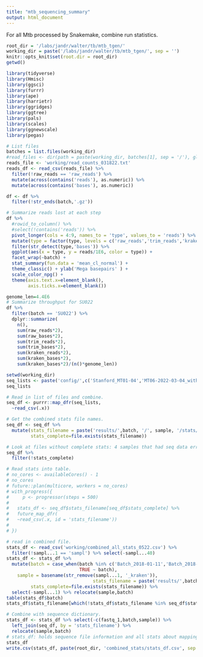 ```yaml
---
title: "mtb_sequencing_summary"
output: html_document
---
```

For all Mtb processed by Snakemake, combine run statistics. 
```r
root_dir = '/labs/jandr/walter/tb/mtb_tgen/'
working_dir = paste('/labs/jandr/walter/tb/mtb_tgen/', sep = '')
knitr::opts_knit$set(root.dir = root_dir)
getwd()

library(tidyverse)
library(Hmisc)
library(ggsci)
library(furrr)
library(ape)
library(harrietr)
library(ggridges)
library(ggtree)
library(pals)
library(scales)
library(ggnewscale)
library(pegas)
```

```r
# List files
batches = list.files(working_dir)
#read_files <- dir(path = paste(working_dir, batches[1], sep = '/'), glob2rx('*read_counts.txt'), full.names = TRUE, recursive = TRUE)
reads_file <- 'working/read_counts_031822.txt'
reads_df <- read_csv(reads_file) %>%
  filter(!raw_reads == 'raw_reads') %>%
  mutate(across(contains('reads'), as.numeric)) %>%
  mutate(across(contains('bases'), as.numeric))

df <- df %>%
  filter(!str_ends(batch,'.gz'))

```

```r

# Summarize reads lost at each step
df %>%
  #rowid_to_column() %>% 
  #select(!contains('reads')) %>%
  pivot_longer(cols = 4:9, names_to = 'type', values_to = 'reads') %>%
  mutate(type = factor(type, levels = c('raw_reads','trim_reads','kraken_reads', 'raw_bases','trim_bases','kraken_bases'))) %>%
  filter(str_detect(type,'bases')) %>%
  ggplot(aes(x = type, y = reads/1E6, color = type)) + 
  facet_wrap(~batch) +
  stat_summary(fun.data = 'mean_cl_normal') + 
  theme_classic() + ylab('Mega basepairs' ) + 
  scale_color_npg() + 
  theme(axis.text.x=element_blank(),
        axis.ticks.x=element_blank())

genome_len=4.4E6
# Summarize throughput for SU022
df %>%
  filter(batch == 'SU022') %>%
  dplyr::summarize(
    n(),        
    sum(raw_reads*2),
    sum(raw_bases*2),
    sum(trim_reads*2),
    sum(trim_bases*2),
    sum(kraken_reads*2),
    sum(kraken_bases*2), 
    sum(kraken_bases*2)/(n()*genome_len))

```

```r
setwd(working_dir)
seq_lists <- paste('config/',c('Stanford_MT01-04','MT06-2022-03-04_withEnvCult','pgy','SU022','SU025','tgen_samples','tgen_samples2','tgen_samples3'),'.tsv', sep = '')
seq_lists

# Read in list of files and combine. 
seq_df <- purrr::map_dfr(seq_lists, 
  ~read_csv(.x))

# Get the combined stats file names.
seq_df <- seq_df %>%
  mutate(stats_filename = paste('results/',batch, '/', sample, '/stats/', sample, '_bwa_H37Rv_all_stats.csv', sep = ''), 
         stats_complete=file.exists(stats_filename))

# Look at files without complete stats: 4 samples that had seq data errors: exclude these duplicates. 
seq_df %>%
  filter(!stats_complete)

# Read stats into table. 
# no_cores <- availableCores() - 1
# no_cores
# future::plan(multicore, workers = no_cores)
# with_progress({
#     p <- progressor(steps = 500)
# 
#   stats_df <- seq_df$stats_filename[seq_df$stats_complete] %>%
#   future_map_dfr( 
#   ~read_csv(.x, id = 'stats_filename')) 
# 
# })

# read in combined file.
stats_df <- read_csv('working/combined_all_stats_0522.csv') %>%
  filter(!sampl...1 == 'sampl') %>% select(-sampl...40)
stats_df <- stats_df %>%
  mutate(batch = case_when(batch %in% c('Batch_2018-01-11','Batch_2018-06-26') ~ 'IS-1045',
                           TRUE ~ batch),
    sample = basename(str_remove(sampl...1, '_kraken')),
                                stats_filename = paste('results/',batch, '/', sample, '/stats/', sample, '_bwa_H37Rv_all_stats.csv', sep = ''), 
         stats_complete=file.exists(stats_filename)) %>% 
  select(-sampl...1) %>% relocate(sample,batch) 
table(stats_df$batch)
stats_df$stats_filename[which(!stats_df$stats_filename %in% seq_df$stats_filename)]

# Combine with sequence dictionary.
stats_df <- stats_df %>% select(-c(fastq_1,batch,sample)) %>%
  left_join(seq_df, by = 'stats_filename') %>%
  relocate(sample,batch)
# stats_df: holds sequence file information and all stats about mapping and coverage.  
stats_df
write.csv(stats_df, paste(root_dir, 'combined_stats/stats_df.csv', sep = ''), row.names = FALSE)
```



